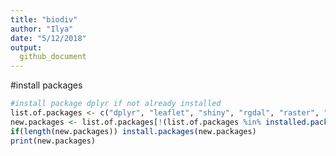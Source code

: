 ```yaml
---
title: "biodiv"
author: "Ilya"
date: "5/12/2018"
output: 
  github_document
---
```



#install packages
```r
#install package dplyr if not already installed
list.of.packages <- c("dplyr", "leaflet", "shiny", "rgdal", "raster", "sp", "data.table")
new.packages <- list.of.packages[!(list.of.packages %in% installed.packages()[,"Package"])]
if(length(new.packages)) install.packages(new.packages)
print(new.packages)
```
